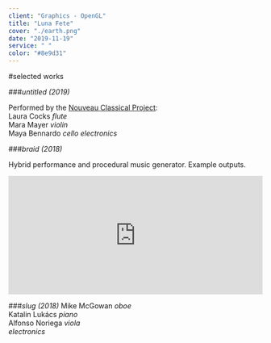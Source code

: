 ```yaml
---
client: "Graphics - OpenGL"
title: "Luna Fete"
cover: "./earth.png"
date: "2019-11-19"
service: " "
color: "#8e9d31"
---
```



#selected works

###*untitled (2019)*

Performed by the [Nouveau Classical Project](http://www.nouveauclassical.org/):\
Laura Cocks *flute*\
Mara Mayer *violin*\
Maya Bennardo *cello*
*electronics*






###*braid (2018)*

Hybrid performance and procedural music generator. Example outputs.
<iframe width="100%" height="235" src="https://clyp.it/yhfxoc4i/widget" frameborder="0"></iframe>




###*slug (2018)*
Mike McGowan *oboe*\
Katalin Lukács *piano*\
Alfonso Noriega *viola*\
*electronics*
